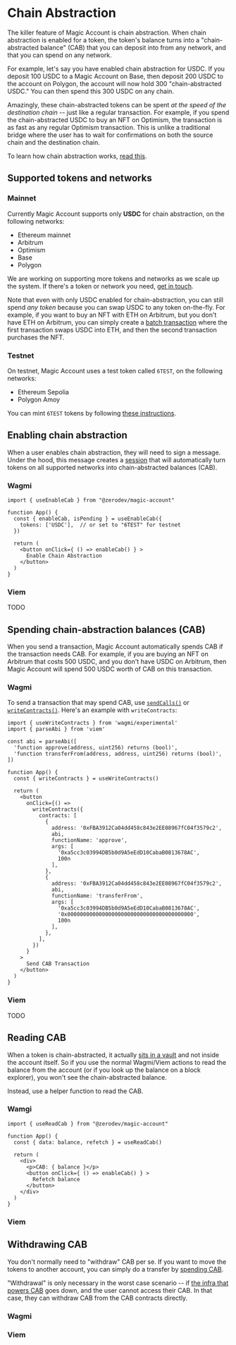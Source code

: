 # Chain Abstraction

The killer feature of Magic Account is chain abstraction.  When chain abstraction is enabled for a token, the token's balance turns into a "chain-abstracted balance" (CAB) that you can deposit into from any network, and that you can spend on any network.

For example, let's say you have enabled chain abstraction for USDC.  If you deposit 100 USDC to a Magic Account on Base, then deposit 200 USDC to the account on Polygon, the account will now hold 300 "chain-abstracted USDC."  You can then spend this 300 USDC on any chain.

Amazingly, these chain-abstracted tokens can be spent *at the speed of the destination chain* -- just like a regular transaction.  For example, if you spend the chain-abstracted USDC to buy an NFT on Optimism, the transaction is as fast as any regular Optimism transaction.  This is unlike a traditional bridge where the user has to wait for confirmations on both the source chain and the destination chain.

To learn how chain abstraction works, [read this](/magic-account/knowledge-base/chain-abstraction).

## Supported tokens and networks

### Mainnet

Currently Magic Account supports only **USDC** for chain abstraction, on the following networks:

- Ethereum mainnet
- Arbitrum
- Optimism
- Base
- Polygon

We are working on supporting more tokens and networks as we scale up the system.  If there's a token or network you need, [get in touch](https://t.me/derek_chiang).

Note that even with only USDC enabled for chain-abstraction, you can still spend *any token* because you can swap USDC to any token on-the-fly.  For example, if you want to buy an NFT with ETH on Arbitrum, but you don't have ETH on Arbitrum, you can simply create a [batch transaction](/magic-account/usage/batching-transactions) where the first transaction swaps USDC into ETH, and then the second transaction purchases the NFT.

### Testnet

On testnet, Magic Account uses a test token called `6TEST`, on the following networks:

- Ethereum Sepolia
- Polygon Amoy

You can mint `6TEST` tokens by following [these instructions](https://docs.stackup.sh/docs/erc20-paymaster-example#%E2%91%A4-get-6test-tokens).

## Enabling chain abstraction

When a user enables chain abstraction, they will need to sign a message.  Under the hood, this message creates a [session](/magic-account/usage/automating-transactions) that will automatically turn tokens on all supported networks into chain-abstracted balances (CAB).

### Wagmi

```tsx
import { useEnableCab } from "@zerodev/magic-account"

function App() {
  const { enableCab, isPending } = useEnableCab({
    tokens: ['USDC'],  // or set to "6TEST" for testnet
  })

  return (
    <button onClick={ () => enableCab() } >
      Enable Chain Abstraction
    </button>
  )
}
```

### Viem

TODO

## Spending chain-abstraction balances (CAB)

When you send a transaction, Magic Account automatically spends CAB if the transaction needs CAB.  For example, if you are buying an NFT on Arbitrum that costs 500 USDC, and you don't have USDC on Arbitrum, then Magic Account will spend 500 USDC worth of CAB on this transaction.

### Wagmi

To send a transaction that may spend CAB, use [`sendCalls()`](https://wagmi.sh/react/api/hooks/useSendCalls) or [`writeContracts()`](https://wagmi.sh/react/api/hooks/useWriteContracts).  Here's an example with `writeContracts`:

```tsx
import { useWriteContracts } from 'wagmi/experimental'
import { parseAbi } from 'viem'

const abi = parseAbi([
  'function approve(address, uint256) returns (bool)',
  'function transferFrom(address, address, uint256) returns (bool)',
])

function App() {
  const { writeContracts } = useWriteContracts()

  return (
    <button
      onClick={() =>
        writeContracts({
          contracts: [
            {
              address: '0xFBA3912Ca04dd458c843e2EE08967fC04f3579c2',
              abi,
              functionName: 'approve',
              args: [
                '0xa5cc3c03994DB5b0d9A5eEdD10CabaB0813678AC', 
                100n
              ],
            },
            {
              address: '0xFBA3912Ca04dd458c843e2EE08967fC04f3579c2',
              abi,
              functionName: 'transferFrom',
              args: [
                '0xa5cc3c03994DB5b0d9A5eEdD10CabaB0813678AC',
                '0x0000000000000000000000000000000000000000',
                100n
              ],
            },
          ],
        })
      }
    >
      Send CAB Transaction
    </button>
  )
}
```

### Viem

TODO

## Reading CAB

When a token is chain-abstracted, it actually [sits in a vault](/magic-account/knowledge-base/chain-abstraction) and not inside the account itself.  So if you use the normal Wagmi/Viem actions to read the balance from the account (or if you look up the balance on a block explorer), you won't see the chain-abstracted balance.

Instead, use a helper function to read the CAB.

### Wamgi

```tsx
import { useReadCab } from "@zerodev/magic-account"

function App() {
  const { data: balance, refetch } = useReadCab()

  return (
    <div>
      <p>CAB: { balance }</p>
      <button onClick={ () => enableCab() } >
        Refetch balance
      </button>
    </div>
  )
}
```

### Viem

## Withdrawing CAB

You don't normally need to "withdraw" CAB per se.  If you want to move the tokens to another account, you can simply do a transfer by [spending CAB](/magic-account/usage/chain-abstraction#spending-chain-abstraction-balances-cab).

"Withdrawal" is only necessary in the worst case scenario -- if [the infra that powers CAB](/magic-account/knowledge-base/chain-abstraction) goes down, and the user cannot access their CAB.  In that case, they can withdraw CAB from the CAB contracts directly.

### Wagmi

### Viem